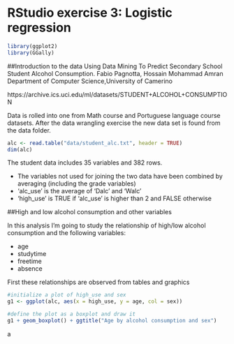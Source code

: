 # RStudio exercise 3: Logistic regression
```r
library(ggplot2)
library(GGally)
```
##Introduction to the data
Using Data Mining To Predict Secondary School Student Alcohol Consumption. 
Fabio Pagnotta, Hossain Mohammad Amran 
Department of Computer Science,University of Camerino

https://archive.ics.uci.edu/ml/datasets/STUDENT+ALCOHOL+CONSUMPTION

Data is rolled into one from Math course and Portuguese language course datasets. After the data wrangling exercise the new data set is found from the data folder.
```r
alc <- read.table("data/student_alc.txt", header = TRUE)
dim(alc)
```
The student data includes 35 variables and 382 rows.

* The variables not used for joining the two data have been combined by averaging (including the grade variables)
* 'alc_use' is the average of 'Dalc' and 'Walc'
* 'high_use' is TRUE if 'alc_use' is higher than 2 and FALSE otherwise

##High and low alcohol consumption and other variables

In this analysis I'm going to study the relationship of high/low alcohol consumption and the following variables:

* age
* studytime
* freetime
* absence

First these relationships are observed from tables and graphics

```r
#initialize a plot of high_use and sex
g1 <- ggplot(alc, aes(x = high_use, y = age, col = sex))

#define the plot as a boxplot and draw it
g1 + geom_boxplot() + ggtitle("Age by alcohol consumption and sex")
```

a

